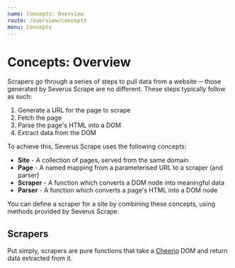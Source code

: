 ```yaml
---
name: Concepts: Overview
route: /overview/concepts
menu: Concepts
---
```


# Concepts: Overview

Scrapers go through a series of steps to pull data from a website ─ those generated by Severus Scrape are no different.
These steps typically follow as such:

1. Generate a URL for the page to scrape
2. Fetch the page
3. Parse the page's HTML into a DOM
4. Extract data from the DOM

To achieve this, Severus Scrape uses the following concepts:

- **Site** - A collection of pages, served from the same domain
- **Page** - A named mapping from a parameterised URL to a scraper (and parser)
- **Scraper** - A function which converts a DOM node into meaningful data
- **Parser** - A function which converts a page's HTML into a DOM node

You can define a scraper for a site by combining these concepts, using methods provided by Severus Scrape.

## Scrapers

Put simply, scrapers are pure functions that take a [Cheerio](https://cheerio.js.org/) DOM and return data extracted from it.
